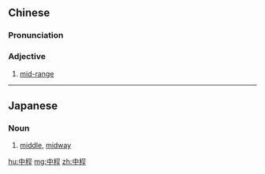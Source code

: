 ==Chinese==
{{zh-forms}}

===Pronunciation===
{{zh-pron
|m=zhōngchéng
|c=zung1 cing4
|cat=a
}}

===Adjective===
{{zh-adj}}

# [[mid-]][[range]]

----

==Japanese==
{{ja-kanjitab|なか|ほど|yomi=kun}}

===Noun===
{{ja-noun|なかほど}}
# [[middle]], [[midway]]

[[hu:中程]]
[[mg:中程]]
[[zh:中程]]